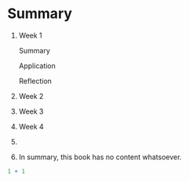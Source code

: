 # Summary

1.  Week 1

    Summary

    Application

    Reflection

2.  Week 2

3.  Week 3

4.  Week 4

5.  

6.  In summary, this book has no content whatsoever.

```r
1 + 1
```

